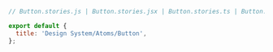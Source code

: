 ```js
// Button.stories.js | Button.stories.jsx | Button.stories.ts | Button.stories.tsx

export default {
  title: 'Design System/Atoms/Button',
};
```